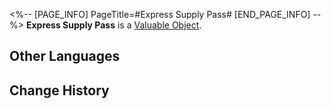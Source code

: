 <%-- [PAGE_INFO]
PageTitle=#Express Supply Pass#
[END_PAGE_INFO] --%>
{{Item Infobox
|id          = 300101
|image       = Item Express Supply Pass.png{{subst:void|<!--$UPLOAD:<<SpriteOutput/ItemFigures/300101.png>-<Item Express Supply Pass.png>-<Item Icons>>-->}}
|type        = Valuable Object
|invCategory = Valuables
|rarity      = 4
|effect      = 
|description = Provisions prepared by the Express for Trailblazers. Claim with pass.
}}
{{Description|''"Dear conductor, can we not punch holes in the cards? I want to collect a whole collection of them."''}}
'''Express Supply Pass''' is a [[Valuable Object]].

==Other Languages==
{{Other Languages
|en   = Express Supply Pass
|zhs  = 列车补给凭证
|zht  = 列車補給憑證
|ja   = 列車補給標章
|ko   = 열차 보급 허가증
|es   = Pase de suministros del Expreso
|fr   = Pass d'approvisionnement de l'Express
|ru   = Пропуск снабжения экспресса
|th   = บัตรกำนัลเสบียงรถไฟ
|vi   = Chứng Nhận Tiếp Tế Đội Tàu
|de   = Express-Versorgungspass
|id   = Express Supply Pass
|pt   = Passe de Suprimento do Expresso
}}

==Change History==
{{Change History|1.0}}